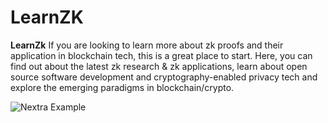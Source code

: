 
# LearnZK

**LearnZk** If you are looking to learn more about zk proofs and their application in blockchain tech, this is a great place to start. Here, you can find out about the latest zk research & zk applications, learn about open source software development and cryptography-enabled privacy tech and explore the emerging paradigms in blockchain/crypto.


<Bleed>![Nextra Example](../public/demo.png)</Bleed>
